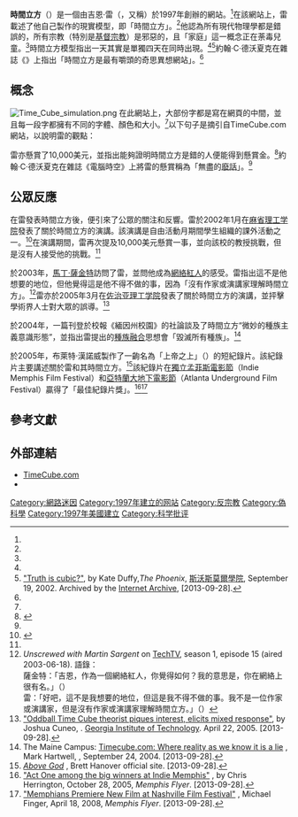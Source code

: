 {{Update|time=2020-06-09T18:04:13+00:00}}
{{Infobox website
|name       = 時間立方<br>Time Cube
|screenshot = [[Image:Time_cube_screenshot.png|300px]]
|caption    = 網頁時間立方的排版和寫作風格。
|url        = [https://web.archive.org/web/20080709075217/http://www.timecube.com/ timecube.com]
| alexa     = {{DecreasePositive}} 941,366 （{{as of|2013|9|1|alt=2013年9月}}）<ref name="alexa">{{cite web |url= http://www.alexa.com/siteinfo/timecube.com |title= Timecube.com Site Info |publisher= [[Alexa_Internet|Alexa Internet]] |accessdate= 2013-09-01 |archive-date= 2021-02-27 |archive-url= https://web.archive.org/web/20210227001201/https://www.alexa.com/siteinfo/timecube.com |dead-url= no }}</ref><!--Updated monthly by OKBot.-->
|commercial = 不是
|type       = [[个人网站|个人网站]]
|language   = 英文
|author     = 吉恩·雷
}}

'''時間立方'''（{{lang en|Time Cube}}）是一個由吉恩·雷（{{lang|en|Gene Ray}}，又稱{{lang|en|Otis Eugene Ray}}）於1997年創辦的網站。<ref name="MC"/>在該網站上，雷載述了他自己製作的現實模型，即「時間立方」。<ref name="PCMag"/>他認為所有現代物理學都是錯誤的，所有宗教（特別是[[基督宗教|基督宗教]]）是邪惡的，且「家庭」這一概念正在荼毒兒童。<ref name="PCMag"/>時間立方模型指出一天其實是單獨四天在同時出現。<ref name="MC"/><ref name=Swarthmore>[https://web.archive.org/web/20021220092124/http://www.sccs.swarthmore.edu/org/phoenix/2002/2002-09-19/living/12178.php "Truth is cubic?"], by Kate Duffy,''The Phoenix'', [[斯沃斯莫爾學院|斯沃斯莫爾學院]], September 19, 2002. Archived by the [[Internet_Archive|Internet Archive]], [2013-09-28].</ref>約翰·C·德沃夏克在雜誌《{{link-en|電腦時空|PC Magazine}}》上指出「時間立方是最有嚼頭的奇思異想網站」。<ref name="PCMag"/>

==概念==
[[File:Time_Cube_simulation.png|thumb]]
在此網站上，大部份字都是寫在網頁的中間，並且每一段字都擁有不同的字體、顏色和大小。<ref name="PCMag"/>以下句子是摘引自TimeCube.com網站，以說明雷的觀點：
{{quote|當太陽照射地球時，地球的兩邊上便會出現兩個主要時間點，即中午和午夜。在這兩個主要時間點之間，存在著兩個次要時間點，即日出和日落。

這四個[[等距離|等距離]]的時間點可被視為時間立方在地球上存在的印證。當某個時間點在球體的地球旋轉一周後，其餘三個時間點都會同樣旋轉一周，並因此在一天創造了16個時間點，96小時和4個同時進行的一天。}}

雷亦懸賞了10,000美元，並指出能夠證明時間立方是錯的人便能得到懸賞金。<ref name="PCMag">{{cite web |url=http://www.pcmag.com/article2/0,4149,1420072,00.asp |title=Don't Call Them Crackpots |publisher={{link-en|電腦時空|PC Magazine}} |first=John C. |last=Dvorak |date=2003-12-22 |access-date=2013-09-28 |archive-date=2008-08-23 |archive-url=https://web.archive.org/web/20080823205235/http://www.pcmag.com/article2/0,4149,1420072,00.asp |dead-url=no }}</ref>約翰·C·德沃夏克在雜誌《電腦時空》上將雷的懸賞稱為「無盡的[[廢話|廢話]]」。<ref name="PCMag"/>

==公眾反應==
在雷發表時間立方後，便引來了公眾的關注和反響。雷於2002年1月在[[麻省理工学院|麻省理工学院]]發表了關於時間立方的演講。該演講是自由活動月期間學生組織的課外活動之一。<ref name="mit">{{cite web |url=http://web.mit.edu/iap/www/iap02/searchiap/iap-4330.html |title=IAP 2002 Activity: Time Cube Lecture / Debate |accessdate=2007-04-05 |archive-date=2020-11-12 |archive-url=https://web.archive.org/web/20201112022952/https://web.mit.edu/iap/www/iap02/searchiap/iap-4330.html |dead-url=no }}</ref>在演講期間，雷再次提及10,000美元懸賞一事，並向該校的教授挑戰，但是沒有人接受他的挑戰。<ref name=Swarthmore/>

於2003年，[[馬丁·薩金特|馬丁·薩金特]]訪問了雷，並問他成為[[網絡迷因|網絡紅人]]的感受。雷指出這不是他想要的地位，但他覺得這是他不得不做的事，因為「沒有作家或演講家理解時間立方」。<ref name="techtv">''Unscrewed with Martin Sargent'' on [[TechTV|TechTV]], season 1, episode 15 (aired 2003-06-18). 語錄：<br>薩金特：「吉恩，作為一個網絡紅人，你覺得如何？我的意思是，你在網絡上很有名。」（{{lang|en|Gene, how do you feel about being an Internet celebrity? I mean, you're huge on the web.}}）<br>雷：「好吧，這不是我想要的地位，但這是我不得不做的事。我不是一位作家或演講家，但是沒有作家或演講家理解時間立方。」（{{lang|en|Well, it's not a position I wanted, it's something I had to do. I'm not a writer or speaker, but no writer or speaker understands the Time Cube.}}）</ref>雷亦於2005年3月在[[佐治亚理工学院|佐治亚理工学院]]發表了關於時間立方的演講，並抨擊學術界人士對大眾的誤導。<ref name=Technique>[https://smartech.gatech.edu/bitstream/1853/7877/3/focus-2005-04-22.pdf "Oddball Time Cube theorist piques interest, elicits mixed response"], by Joshua Cuneo, ''{{link-en|技巧報|The Technique}}''. [[佐治亚理工学院|Georgia Institute of Technology]]. April 22, 2005. [2013-09-28].</ref>

於2004年，一篇刊登於校報《緬因州校園》的社論談及了時間立方“微妙的種族主義意識形態”，並指出雷提出的[[種族融合|種族融合]]思想會「毀滅所有種族」。<ref name="MC">The Maine Campus: [http://mainecampus.com/2004/09/24/timecubecom-where-reality-as-we-know-it-is-a-lie/ Timecube.com: Where reality as we know it is a lie] {{webarchive|url=https://web.archive.org/web/20110430225718/http://mainecampus.com/2004/09/24/timecubecom-where-reality-as-we-know-it-is-a-lie/ |date=2011-04-30 }}, Mark Hartwell, ''{{link-en|緬恩校園報|The Maine Campus}}'', September 24, 2004. [2013-09-28].</ref>

於2005年，布萊特·漢諾威製作了一齣名為「上帝之上」（{{lang|en|Above God}}）的短紀錄片。該紀錄片主要講述關於雷和其時間立方。<ref name=Hanover>[http://www.bretthanover.com/video.html ''Above God''] {{Wayback|url=http://www.bretthanover.com/video.html |date=20210227060331 }}, Brett Hanover official site. [2013-09-28].</ref>該紀錄片在[[獨立孟菲斯電影節|獨立孟菲斯電影節]]（Indie Memphis Film Festival）和[[亞特蘭大地下電影節|亞特蘭大地下電影節]]（Atlanta Underground Film Festival）贏得了「最佳紀錄片獎」。<ref name=Flyer2005>[http://www.memphisflyer.com/memphis/act-one-among-the-big-winners-at-indie-memphis/Content?oid=1123189 "Act One among the big winners at Indie Memphis"] {{Wayback|url=http://www.memphisflyer.com/memphis/act-one-among-the-big-winners-at-indie-memphis/Content?oid=1123189 |date=20210225030825 }}, by Chris Herrington, October 28, 2005, ''Memphis Flyer''. [2013-09-28].</ref><ref name=Flyer2008>[http://www.memphisflyer.com/TheDailyBuzz/archives/2008/04/18/memphians-premiere-new-film-at-nashville-film-festival "Memphians Premiere New Film at Nashville Film Festival"] {{Wayback|url=http://www.memphisflyer.com/TheDailyBuzz/archives/2008/04/18/memphians-premiere-new-film-at-nashville-film-festival |date=20210224211358 }}, Michael Finger, April 18, 2008, ''Memphis Flyer''. [2013-09-28].</ref>

==參考文獻==
{{Reflist|2}}

==外部連結==
* [https://web.archive.org/web/20080709075217/http://www.timecube.com/ TimeCube.com]
* {{cite web|url=http://www.lib.hcu.edu.tw/journal/files/CAS/CAS0206.pdf |title='Proving Human Stupidity': Time Cube, Gnosis, and the Challenge of Radical Cosmology |author=Bei Dawei |date= |publisher=Library of Hsuan Chuang University |accessdate=2013-09-28 |deadurl=yes |archiveurl=https://web.archive.org/web/20141108172553/http://www.lib.hcu.edu.tw/journal/files/CAS/CAS0206.pdf |archivedate=2014-11-08 }}

[[Category:網路迷因|Category:網路迷因]]
[[Category:1997年建立的网站|Category:1997年建立的网站]]
[[Category:反宗教|Category:反宗教]]
[[Category:偽科學|Category:偽科學]]
[[Category:1997年美國建立|Category:1997年美國建立]]
[[Category:科学批评|Category:科学批评]]